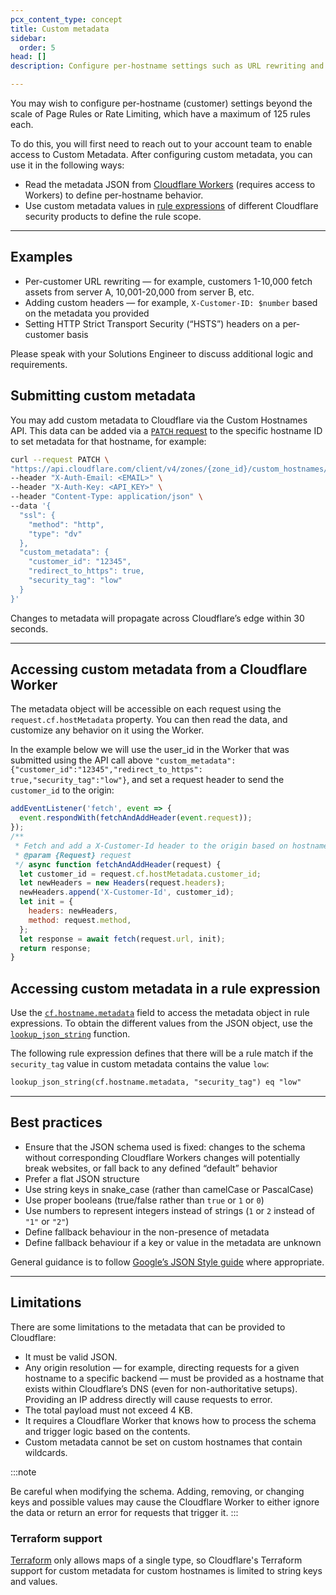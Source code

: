 ```yaml
---
pcx_content_type: concept
title: Custom metadata
sidebar:
  order: 5
head: []
description: Configure per-hostname settings such as URL rewriting and custom headers.

---
```



You may wish to configure per-hostname (customer) settings beyond the scale of Page Rules or Rate Limiting, which have a maximum of 125 rules each.

To do this, you will first need to reach out to your account team to enable access to Custom Metadata. After configuring custom metadata, you can use it in the following ways:

* Read the metadata JSON from [Cloudflare Workers](/workers/) (requires access to Workers) to define per-hostname behavior.
* Use custom metadata values in [rule expressions](/ruleset-engine/rules-language/expressions/) of different Cloudflare security products to define the rule scope.

<Render file="ssl-for-saas-plan-limitation" />

***

## Examples

* Per-customer URL rewriting — for example, customers 1-10,000 fetch assets from server A, 10,001-20,000 from server B, etc.
* Adding custom headers — for example, `X-Customer-ID: $number` based on the metadata you provided
* Setting HTTP Strict Transport Security (“HSTS”) headers on a per-customer basis

Please speak with your Solutions Engineer to discuss additional logic and requirements.

## Submitting custom metadata

You may add custom metadata to Cloudflare via the Custom Hostnames API. This data can be added via a [`PATCH` request](/api/operations/custom-hostname-for-a-zone-edit-custom-hostname) to the specific hostname ID to set metadata for that hostname, for example:

```bash
curl --request PATCH \
"https://api.cloudflare.com/client/v4/zones/{zone_id}/custom_hostnames/{hostname_id}" \
--header "X-Auth-Email: <EMAIL>" \
--header "X-Auth-Key: <API_KEY>" \
--header "Content-Type: application/json" \
--data '{
  "ssl": {
    "method": "http",
    "type": "dv"
  },
  "custom_metadata": {
    "customer_id": "12345",
    "redirect_to_https": true,
    "security_tag": "low"
  }
}'
```

Changes to metadata will propagate across Cloudflare’s edge within 30 seconds.

***

## Accessing custom metadata from a Cloudflare Worker

The metadata object will be accessible on each request using the `request.cf.hostMetadata` property. You can then read the data, and customize any behavior on it using the Worker.

In the example below we will use the user\_id in the Worker that was submitted using the API call above `"custom_metadata":{"customer_id":"12345","redirect_to_https": true,"security_tag":"low"}`, and set a request header to send the `customer_id` to the origin:

```js
addEventListener('fetch', event => {
  event.respondWith(fetchAndAddHeader(event.request));
});
/**
 * Fetch and add a X-Customer-Id header to the origin based on hostname
 * @param {Request} request
 */ async function fetchAndAddHeader(request) {
  let customer_id = request.cf.hostMetadata.customer_id;
  let newHeaders = new Headers(request.headers);
  newHeaders.append('X-Customer-Id', customer_id);
  let init = {
    headers: newHeaders,
    method: request.method,
  };
  let response = await fetch(request.url, init);
  return response;
}
```

## Accessing custom metadata in a rule expression

Use the [`cf.hostname.metadata`](/ruleset-engine/rules-language/fields/dynamic-fields/#cfhostnamemetadata) field to access the metadata object in rule expressions. To obtain the different values from the JSON object, use the [`lookup_json_string`](/ruleset-engine/rules-language/functions/#lookup_json_string) function.

The following rule expression defines that there will be a rule match if the `security_tag` value in custom metadata contains the value `low`:

```txt
lookup_json_string(cf.hostname.metadata, "security_tag") eq "low"
```

***

## Best practices

* Ensure that the JSON schema used is fixed: changes to the schema without corresponding Cloudflare Workers changes will potentially break websites, or fall back to any defined “default” behavior
* Prefer a flat JSON structure
* Use string keys in snake\_case (rather than camelCase or PascalCase)
* Use proper booleans (true/false rather than `true` or `1` or `0`)
* Use numbers to represent integers instead of strings (`1` or `2` instead of `"1"` or `"2"`)
* Define fallback behaviour in the non-presence of metadata
* Define fallback behaviour if a key or value in the metadata are unknown

General guidance is to follow [Google’s JSON Style guide](https://google.github.io/styleguide/jsoncstyleguide.xml) where appropriate.

***

## Limitations

There are some limitations to the metadata that can be provided to Cloudflare:

* It must be valid JSON.
* Any origin resolution — for example, directing requests for a given hostname to a specific backend — must be provided as a hostname that exists within Cloudflare’s DNS (even for non-authoritative setups). Providing an IP address directly will cause requests to error.
* The total payload must not exceed 4 KB.
* It requires a Cloudflare Worker that knows how to process the schema and trigger logic based on the contents.
* Custom metadata cannot be set on custom hostnames that contain wildcards.

:::note

Be careful when modifying the schema. Adding, removing, or changing keys and possible values may cause the Cloudflare Worker to either ignore the data or return an error for requests that trigger it. 
:::

### Terraform support

[Terraform](/terraform/) only allows maps of a single type, so Cloudflare's Terraform support for custom metadata for custom hostnames is limited to string keys and values.
